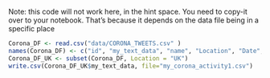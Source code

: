 Note: this code will not work here, in the hint space. You need to copy-it over to your notebook. That's because it depends on the data file being in a specific place

```r
Corona_DF <- read.csv("data/CORONA_TWEETS.csv" )
names(Corona_DF) <- c("id", "my_text_data", "name", "Location", "Date", "Sentiment")
Corona_DF_UK <- subset(Corona_DF, Location = "UK") 
write.csv(Corona_DF_UK$my_text_data, file="my_corona_activity1.csv")
```